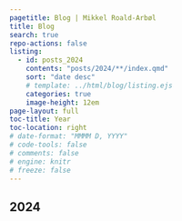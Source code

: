 ```yaml
---
pagetitle: Blog | Mikkel Roald-Arbøl
title: Blog
search: true
repo-actions: false
listing:
  - id: posts_2024
    contents: "posts/2024/**/index.qmd"
    sort: "date desc"
    # template: ../html/blog/listing.ejs
    categories: true
    image-height: 12em
page-layout: full
toc-title: Year
toc-location: right
# date-format: "MMMM D, YYYY"
# code-tools: false
# comments: false
# engine: knitr
# freeze: false
---
```


## 2024

:::{#posts_2024}
:::
